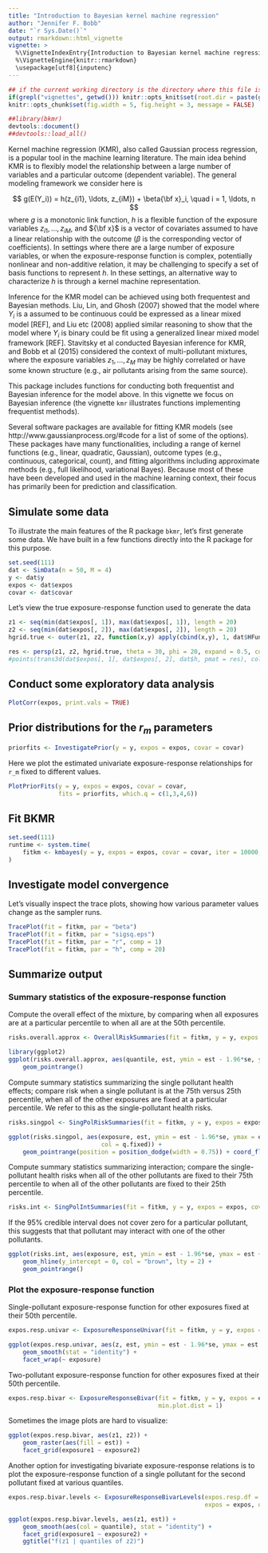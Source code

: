 ```yaml
---
title: "Introduction to Bayesian kernel machine regression"
author: "Jennifer F. Bobb"
date: "`r Sys.Date()`"
output: rmarkdown::html_vignette
vignette: >
  %\VignetteIndexEntry{Introduction to Bayesian kernel machine regression}
  %\VignetteEngine{knitr::rmarkdown}
  \usepackage[utf8]{inputenc}
---
```


```r
## if the current working directory is the directory where this file is located rather than the project directory, set the working directory to the project directory
if(grepl("vignettes", getwd())) knitr::opts_knit$set(root.dir = paste(getwd(), "..", sep = "/"))
knitr::opts_chunk$set(fig.width = 5, fig.height = 3, message = FALSE)
```

```r
##library(bkmr)
devtools::document()
##devtools::load_all()
```

Kernel machine regression (KMR), also called Gaussian process regression, is a popular tool in the machine learning literature. The main idea behind KMR is to flexibly model the relationship between a large number of variables and a particular outcome (dependent variable). The general modeling framework we consider here is 

$$
g(E(Y_i)) = h(z_{i1}, \ldots, z_{iM}) + \beta{\bf x}_i, \quad i = 1, \ldots, n
$$
where $g$ is a monotonic link function, $h$ is a flexible function of the exposure variables $z_{i1}, \ldots, z_{iM}$, and ${\bf x}$ is a vector of covariates assumed to have a linear relationship with the outcome ($\beta$ is the corresponding vector of coefficients). In settings where there are a large number of exposure variables, or when the exposure-response function is complex, potentially nonlinear and non-additive relation, it may be challenging to specify a set of basis functions to represent $h$. In these settings, an alternative way to characterize $h$ is through a kernel machine representation.

Inference for the KMR model can be achieved using both frequentest and Bayesian methods. Liu, Lin, and Ghosh (2007) showed that the model where $Y_i$ is a assumed to be continuous could be expressed as a linear mixed model [REF], and Liu etc (2008) applied similar reasoning to show that the model where $Y_i$ is binary could be fit using a generalized linear mixed model framework [REF]. Stavitsky et al conducted Bayesian inference for KMR, and Bobb et al (2015) considered the context of multi-pollutant mixtures, where the exposure variables $z_1, \ldots, z_M$ may be highly correlated or have some known structure (e.g., air pollutants arising from the same source). 

This package includes functions for conducting both frequentist and Bayesian inference for the model above. In this vignette we focus on Bayesian inference (the vignette `kmr` illustrates functions implementing frequentist methods).

Several software packages are available for fitting KMR models (see http://www.gaussianprocess.org/#code for a list of some of the options). These packages have many functionalities, including a range of kernel functions (e.g., linear, quadratic, Gaussian), outcome types (e.g., continuous, categorical, count), and fitting algorithms including approximate methods (e.g., full likelihood, variational Bayes). Because most of these have been developed and used in the machine learning context, their focus has primarily been for prediction and classification. 



<!-- 
Briefly, a kernel machine representation for $h$ depends on specifying a kernel function
--> 


## Simulate some data

To illustrate the main features of the R package `bkmr`, let's first generate some data. We have built in a few functions directly into the R package for this purpose.

```r
set.seed(111)
dat <- SimData(n = 50, M = 4)
y <- dat$y
expos <- dat$expos
covar <- dat$covar
```

Let's view the true exposure-response function used to generate the data
```r
z1 <- seq(min(dat$expos[, 1]), max(dat$expos[, 1]), length = 20)
z2 <- seq(min(dat$expos[, 2]), max(dat$expos[, 2]), length = 20)
hgrid.true <- outer(z1, z2, function(x,y) apply(cbind(x,y), 1, dat$HFun))

res <- persp(z1, z2, hgrid.true, theta = 30, phi = 20, expand = 0.5, col = "lightblue", xlab = "", ylab = "", zlab = "")
#points(trans3d(dat$expos[, 1], dat$expos[, 2], dat$h, pmat = res), col = "red", pch = 19, cex = 0.5)
```


## Conduct some exploratory data analysis

```r
PlotCorr(expos, print.vals = TRUE)
```

## Prior distributions for the $r_m$ parameters

```r
priorfits <- InvestigatePrior(y = y, expos = expos, covar = covar)
```

Here we plot the estimated univariate exposure-response relationships for `r_m` fixed to different values.
```r
PlotPriorFits(y = y, expos = expos, covar = covar, 
              fits = priorfits, which.q = c(1,3,4,6))
```

## Fit BKMR 

```r
set.seed(111)
runtime <- system.time(
    fitkm <- kmbayes(y = y, expos = expos, covar = covar, iter = 10000, verbose = FALSE, varsel = TRUE)
)
```

## Investigate model convergence

Let's visually inspect the trace plots, showing how various parameter values change as the sampler runs.

```r
TracePlot(fit = fitkm, par = "beta")
TracePlot(fit = fitkm, par = "sigsq.eps")
TracePlot(fit = fitkm, par = "r", comp = 1)
TracePlot(fit = fitkm, par = "h", comp = 20)
```

## Summarize output

### Summary statistics of the exposure-response function

Compute the overall effect of the mixture, by comparing when all exposures are at a particular percentile to when all are at the 50th percentile.

```r
risks.overall.approx <- OverallRiskSummaries(fit = fitkm, y = y, expos = expos, covar = covar)
```

```r
library(ggplot2)
ggplot(risks.overall.approx, aes(quantile, est, ymin = est - 1.96*se, ymax = est + 1.96*se)) + 
    geom_pointrange()
```

Compute summary statistics summarizing the single pollutant health effects; compare risk when a single pollutant is at the 75th versus 25th percentile, when all of the other exposures are fixed at a particular percentile. We refer to this as the single-pollutant health risks.

```r
risks.singpol <- SingPolRiskSummaries(fit = fitkm, y = y, expos = expos, covar = covar)
```

```r
ggplot(risks.singpol, aes(exposure, est, ymin = est - 1.96*se, ymax = est + 1.96*se, 
                          col = q.fixed)) + 
    geom_pointrange(position = position_dodge(width = 0.75)) + coord_flip()
```

Compute summary statistics summarizing interaction; compare the single-pollutant health risks when all of the other pollutants are fixed to their 75th percentile to when all of the other pollutants are fixed to their 25th percentile.

```r
risks.int <- SingPolIntSummaries(fit = fitkm, y = y, expos = expos, covar = covar)
```

If the 95% credible interval does not cover zero for a particular pollutant, this suggests that that pollutant may interact with one of the other pollutants.
```r
ggplot(risks.int, aes(exposure, est, ymin = est - 1.96*se, ymax = est + 1.96*se)) + 
    geom_hline(y_intercept = 0, col = "brown", lty = 2) +
    geom_pointrange()
```

### Plot the exposure-response function

Single-pollutant exposure-response function for other exposures fixed at their 50th percentile.

```r
expos.resp.univar <- ExposureResponseUnivar(fit = fitkm, y = y, expos = expos, covar = covar)
```

```r
ggplot(expos.resp.univar, aes(z, est, ymin = est - 1.96*se, ymax = est + 1.96*se)) + 
    geom_smooth(stat = "identity") + 
    facet_wrap(~ exposure)
```

Two-pollutant exposure-response function for other exposures fixed at their 50th percentile.

```r
expos.resp.bivar <- ExposureResponseBivar(fit = fitkm, y = y, expos = expos, covar = covar, 
                                          min.plot.dist = 1)
```

Sometimes the image plots are hard to visualize:
```r
ggplot(expos.resp.bivar, aes(z1, z2)) + 
    geom_raster(aes(fill = est)) + 
    facet_grid(exposure1 ~ exposure2)
```

Another option for investigating bivariate exposure-response relations is to plot the exposure-response function of a single pollutant for the second pollutant fixed at various quantiles.
```r
expos.resp.bivar.levels <- ExposureResponseBivarLevels(expos.resp.df = expos.resp.bivar, 
                                                       expos = expos, qs = c(0.25, 0.5, 0.75))
```

```r
ggplot(expos.resp.bivar.levels, aes(z1, est)) + 
    geom_smooth(aes(col = quantile), stat = "identity") + 
    facet_grid(exposure1 ~ exposure2) +
    ggtitle("f(z1 | quantiles of z2)")
```

































